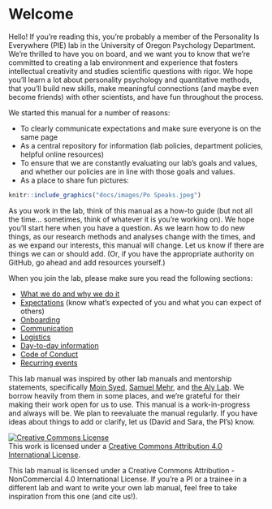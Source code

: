 # Welcome{#welcome}

Hello! If you’re reading this, you’re probably a member of the Personality Is Everywhere (PIE) lab in the University of Oregon Psychology Department. We’re thrilled to have you on board, and we want you to know that we’re committed to creating a lab environment and experience that fosters intellectual creativity and studies scientific questions with rigor. We hope you’ll learn a lot about personality psychology and quantitative methods, that you’ll build new skills, make meaningful connections (and maybe even become friends) with other scientists, and have fun throughout the process. 

We started this manual for a number of reasons:

- To clearly communicate expectations and make sure everyone is on the same page
- As a central repository for information (lab policies, department policies, helpful online resources)
- To ensure that we are constantly evaluating our lab’s goals and values, and whether our policies are in line with those goals and values.
- As a place to share fun pictures:

```r
knitr::include_graphics("docs/images/Po Speaks.jpeg")
```
 

As you work in the lab, think of this manual as a how-to guide (but not all the time… sometimes, think of whatever it is you’re working on). We hope you’ll start here when you have a question. As we learn how to do new things, as our research methods and analyses change with the times, and as we expand our interests, this manual will change. Let us know if there are things we can or should add. (Or, if you have the appropriate authority on GitHub, go ahead and add resources yourself.)

When you join the lab, please make sure you read the following sections:

- [What we do and why we do it](#whatwedo)
- [Expectations](#roles) (know what’s expected of you and what you can expect of others)
- [Onboarding](#onboarding)
- [Communication](#communication)
- [Logistics](#logistics)
- [Day-to-day information](#daytoday)
- [Code of Conduct](#codeofconduct)
- [Recurring events](#events)

This lab manual was inspired by other lab manuals and mentorship statements, specifically [Moin Syed](https://osf.io/qysm2/), [Samuel Mehr](https://thebiologist.rsb.org.uk/biologist/158-biologist/features/2299-how-to-write-a-lab-handbook), and [the Aly Lab](https://github.com/alylab/labmanual/blob/master/aly-lab-manual.docx). We borrow heavily from them in some places, and we’re grateful for their making their work open for us to use. This manual is a work-in-progress and always will be. We plan to reevaluate the manual regularly. If you have ideas about things to add or clarify, let us (David and Sara, the PI’s) know. 

<a rel="license" href="http://creativecommons.org/licenses/by/4.0/"><img alt="Creative Commons License" style="border-width:0" src="https://i.creativecommons.org/l/by/4.0/88x31.png" /></a><br />This work is licensed under a <a rel="license" href="http://creativecommons.org/licenses/by/4.0/">Creative Commons Attribution 4.0 International License</a>.

This lab manual is licensed under a Creative Commons Attribution - NonCommercial 4.0 International License. If you’re a PI or a trainee in a different lab and want to write your own lab manual, feel free to take inspiration from this one (and cite us!).

